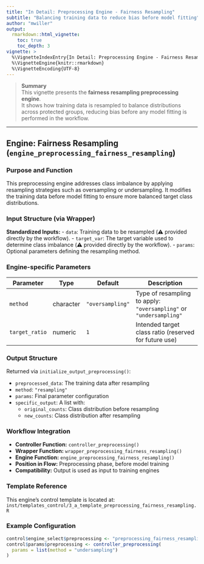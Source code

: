 ```yaml
---
title: "In Detail: Preprocessing Engine - Fairness Resampling"
subtitle: "Balancing training data to reduce bias before model fitting"
author: "mwiller"
output:
  rmarkdown::html_vignette:
    toc: true
    toc_depth: 3
vignette: >
  %\VignetteIndexEntry{In Detail: Preprocessing Engine - Fairness Resampling}
  %\VignetteEngine{knitr::rmarkdown}
  %\VignetteEncoding{UTF-8}
---
```


> **Summary**  
> This vignette presents the **fairness resampling preprocessing engine**.  
> It shows how training data is resampled to balance distributions across protected groups, reducing bias before any model fitting is performed in the workflow.

---

## Engine: Fairness Resampling (`engine_preprocessing_fairness_resampling`)

### Purpose and Function
This preprocessing engine addresses class imbalance by applying resampling strategies such as oversampling or undersampling. It modifies the training data before model fitting to ensure more balanced target class distributions.

### Input Structure (via Wrapper)

**Standardized Inputs:**
- `data`: Training data to be resampled (⚠️ provided directly by the workflow).
- `target_var`: The target variable used to determine class imbalance (⚠️ provided directly by the workflow).
- `params`: Optional parameters defining the resampling method.

### Engine-specific Parameters

| Parameter       | Type      | Default         | Description                                                |
|----------------|-----------|------------------|------------------------------------------------------------|
| `method`        | character | `"oversampling"` | Type of resampling to apply: `"oversampling"` or `"undersampling"` |
| `target_ratio`  | numeric   | `1`              | Intended target class ratio (reserved for future use)      |

### Output Structure

Returned via `initialize_output_preprocessing()`:

- `preprocessed_data`: The training data after resampling
- `method`: `"resampling"`
- `params`: Final parameter configuration
- `specific_output`: A list with:
    - `original_counts`: Class distribution before resampling
    - `new_counts`: Class distribution after resampling

### Workflow Integration

- **Controller Function:** `controller_preprocessing()`
- **Wrapper Function:** `wrapper_preprocessing_fairness_resampling()`
- **Engine Function:** `engine_preprocessing_fairness_resampling()`
- **Position in Flow:** Preprocessing phase, before model training
- **Compatibility:** Output is used as input to training engines

### Template Reference

This engine's control template is located at:  
`inst/templates_control/3_a_template_preprocessing_fairness_resampling.R`

### Example Configuration
```r
control$engine_select$preprocessing <- "preprocessing_fairness_resampling"
control$params$preprocessing <- controller_preprocessing(
  params = list(method = "undersampling")
)
```
